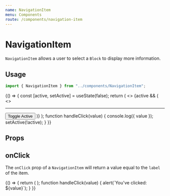 ```yaml
---
name: NavigationItem
menu: Components
route: /components/navigation-item
---
```



# NavigationItem

`NavigationItem` allows a user to select a `Block` to display more information.

## Usage

```ts
import { NavigationItem } from "../components/NavigationItem";
```

<Playground>
  {() => {
    const [active, setActive] = useState(false);
    return (
      <>
        <NavigationItem
          label="Toronto Raptors"
          count={1}
          isActive={active}
          onClick={handleClick}
        />
        {active && (
          <>
            <hr />
            <button onClick={handleClick}>Toggle Active</button>
          </>
        )}
      </>
    );
    function handleClick(value) {
      console.log({ value });
      setActive(!active);
    }
  }}
</Playground>

## Props

<Props of={NavigationItem} />

## onClick

The `onClick` prop of a `NavigationItem` will return a value equal to the
`label` of the item.

<Playground>
  {() => {
    return (
      <NavigationItem
        label="Toronto Raptors"
        count={10}
        isActive={false}
        onClick={handleClick}
      />
    );
    function handleClick(value) {
      alert(`You've clicked: ${value}`);
    }
  }}
</Playground>
